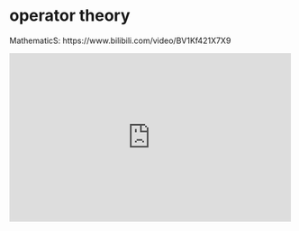 # operator theory

MathematicS:  https://www.bilibili.com/video/BV1Kf421X7X9

::: {show-in="html"}
<iframe width=500 height=300 frameborder="0" allowfullscreen src="https://player.bilibili.com/player.html?bvid=BV1Kf421X7X9&autoplay=0"></iframe>
:::

::: {show-in="html"}
<object data="202406020800-operator-theory.pdf" type="application/pdf" width="100%" height=1200></object>
:::